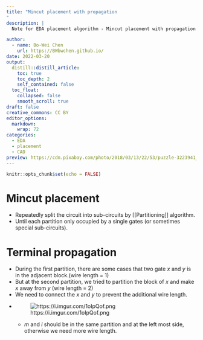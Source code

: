 ```yaml
---
title: "Mincut placement with propagation
"
description: |
  Note for EDA placement algorithm - Mincut placement with propagation

author:
  - name: Bo-Wei Chen
    url: https://BWbwchen.github.io/
date: 2022-03-20
output:
  distill::distill_article:
    toc: true
    toc_depth: 2
    self_contained: false
  toc_float: 
    collapsed: false
    smooth_scroll: true
draft: false
creative_commons: CC BY
editor_options: 
  markdown: 
    wrap: 72
categories:
  - EDA
  - placement
  - CAD
preview: https://cdn.pixabay.com/photo/2018/03/13/22/53/puzzle-3223941_960_720.jpg
---
```



```r
knitr::opts_chunk$set(echo = FALSE)
```

# Mincut placement
- Repeatedly split the circuit into sub-circuits by [[Partitioning]] algorithm.
- Until each partition only occupied by a single gates (or sometimes special sub-circuits).

# Terminal propagation
- During the first partition, there are some cases that two gate $x$ and $y$ is in the adjacent block.(wire length = 1)
- But at the second partition, we tried to partition the block of $x$ and make $x$ away from $y$ (wire length = 2)
- We need to connect the $x$ and $y$ to prevent the additional wire length.
- ![https://i.imgur.com/1oIpQof.png](https://i.imgur.com/1oIpQof.png)
	- $m$ and $i$ should be in the same partition and at the left most side, otherwise we need more wire length.
